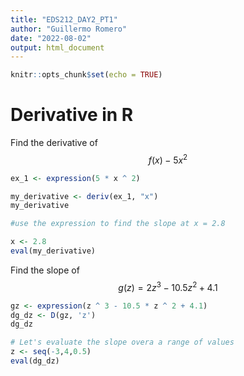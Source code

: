 ```yaml
---
title: "EDS212_DAY2_PT1"
author: "Guillermo Romero"
date: "2022-08-02"
output: html_document
---
```


```r
knitr::opts_chunk$set(echo = TRUE)
```

# Derivative in R

Find the derivative of $$f(x) - 5x^2$$
```r
ex_1 <- expression(5 * x ^ 2)

my_derivative <- deriv(ex_1, "x")
my_derivative

#use the expression to find the slope at x = 2.8

x <- 2.8
eval(my_derivative)
```

Find the slope of $$g(z) = 2z^3 - 10.5z^2+4.1$$

```r
gz <- expression(z ^ 3 - 10.5 * z ^ 2 + 4.1)
dg_dz <- D(gz, 'z')
dg_dz

# Let's evaluate the slope overa a range of values
z <- seq(-3,4,0.5)
eval(dg_dz)
```

